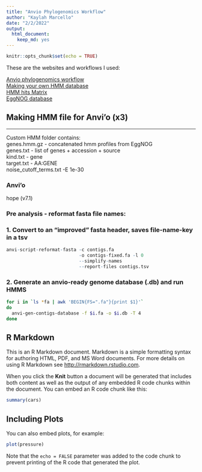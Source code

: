 ```yaml
---
title: "Anvio Phylogenomics Workflow"
author: "Kaylah Marcello"
date: "2/2/2022"
output: 
  html_document: 
    keep_md: yes
---
```


```r
knitr::opts_chunk$set(echo = TRUE)
```
These are the websites and workflows I used:

[Anvio phylogenomics workflow](https://merenlab.org/2017/06/07/phylogenomics/)  
[Making your own HMM database](https://merenlab.org/2016/05/21/archaeal-single-copy-genes/)  
[HMM hits Matrix](https://anvio.org/help/main/programs/anvi-script-gen-hmm-hits-matrix-across-genomes/)  
[EggNOG database](http://eggnog5.embl.de/#/app/results)

## Making HMM file for Anvi'o (x3)
***
Custom HMM folder contains:  
genes.hmm.gz - concatenated hmm profiles from EggNOG  
genes.txt - list of genes + accession + source  
kind.txt - gene  
target.txt - AA:GENE  
noise_cutoff_terms.txt -E 1e-30  

### Anvi'o
hope (v7.1)  

### Pre analysis - reformat fasta file names:
### 1. Convert to an "improved" fasta header, saves file-name-key in a tsv
```r
anvi-script-reformat-fasta -c contigs.fa 
                           -o contigs-fixed.fa -l 0 
                           --simplify-names 
                           --report-files contigs.tsv
```

### 2. Generate an anvio-ready genome database (.db) and run HMMS  
```bash
for i in `ls *fa | awk 'BEGIN{FS=".fa"}{print $1}'`
do
  anvi-gen-contigs-database -f $i.fa -o $i.db -T 4
done
```  
## R Markdown

This is an R Markdown document. Markdown is a simple formatting syntax for authoring HTML, PDF, and MS Word documents. For more details on using R Markdown see <http://rmarkdown.rstudio.com>.

When you click the **Knit** button a document will be generated that includes both content as well as the output of any embedded R code chunks within the document. You can embed an R code chunk like this:

```r
summary(cars)
```

## Including Plots

You can also embed plots, for example:

```r
plot(pressure)
```

Note that the `echo = FALSE` parameter was added to the code chunk to prevent printing of the R code that generated the plot.
